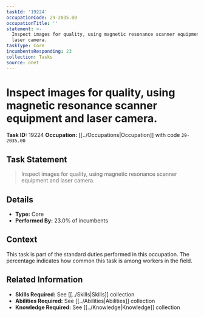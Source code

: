 ```yaml
---
taskId: '19224'
occupationCode: 29-2035.00
occupationTitle: ''
statement: >-
  Inspect images for quality, using magnetic resonance scanner equipment and
  laser camera.
taskType: Core
incumbentsResponding: 23
collection: Tasks
source: onet
---
```

# Inspect images for quality, using magnetic resonance scanner equipment and laser camera.

**Task ID:** 19224
**Occupation:** [[../Occupations|Occupation]] with code `29-2035.00`

## Task Statement

> Inspect images for quality, using magnetic resonance scanner equipment and laser camera.

## Details

- **Type:** Core
- **Performed By:** 23.0% of incumbents

## Context

This task is part of the standard duties performed in this occupation. The percentage indicates how common this task is among workers in the field.

## Related Information

- **Skills Required:** See [[../Skills|Skills]] collection
- **Abilities Required:** See [[../Abilities|Abilities]] collection
- **Knowledge Required:** See [[../Knowledge|Knowledge]] collection
